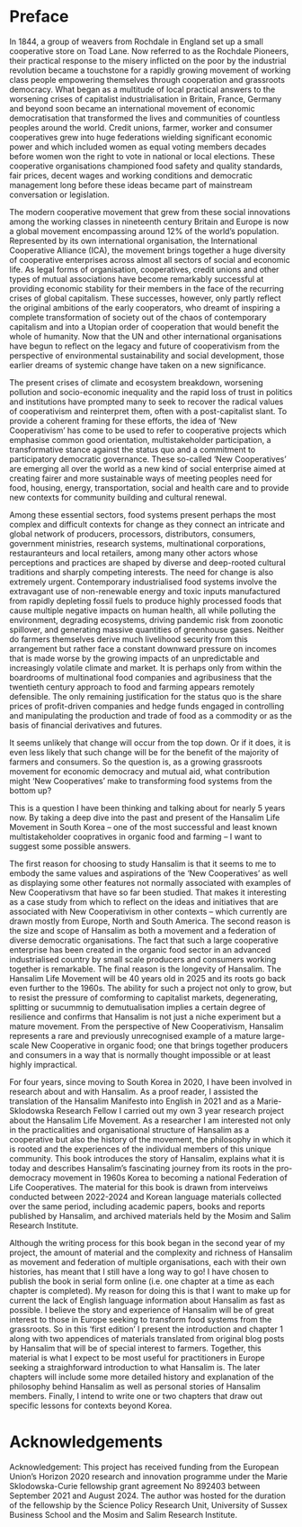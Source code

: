 # Preface {.unnumbered}

In 1844, a group of weavers from Rochdale in England set up a small cooperative store on Toad Lane. Now referred to as the Rochdale Pioneers, their practical response to the misery inflicted on the poor by the industrial revolution became a touchstone for a rapidly growing movement of working class people empowering themselves through cooperation and grassroots democracy.
What began as a multitude of local practical answers to the worsening crises of capitalist industrialisation in Britain, France, Germany and beyond soon became an international movement of economic democratisation that transformed the lives and communities of countless peoples around the world.
Credit unions, farmer, worker and consumer cooperatives grew into huge federations wielding significant economic power and which included women as equal voting members decades before women won the right to vote in national or local elections.
These cooperative organisations championed food safety and quality standards, fair prices, decent wages and working conditions and democratic management long before these ideas became part of mainstream conversation or legislation.

The modern cooperative movement that grew from these social innovations among the working classes in nineteenth century Britain and Europe is now a global movement encompassing around 12\% of the world's population. 
Represented by its own international organisation, the International Cooperative Alliance (ICA), the movement brings together a huge diversity of cooperative enterprises across almost all sectors of social and economic life.
As legal forms of organisation, cooperatives, credit unions and other types of mutual associations have become remarkably successful at providing economic stability for their members in the face of the recurring crises of global capitalism.
These successes, however, only partly reflect the original ambitions of the early cooperators, who dreamt of inspiring a complete transformation of society out of the chaos of contemporary capitalism and into a Utopian order of cooperation that would benefit the whole of humanity.
Now that the UN and other international organisations have begun to reflect on the legacy and future of cooperativism from the perspective of environmental sustainability and social development, those earlier dreams of systemic change have taken on a new significance.

The present crises of climate and ecosystem breakdown, worsening pollution and socio-economic inequality and the rapid loss of trust in politics and institutions have prompted many to seek to recover the radical values of cooperativism and reinterpret them, often with a post-capitalist slant.
To provide a coherent framing for these efforts, the idea of 'New Cooperativism' has come to be used to refer to cooperative projects which emphasise common good orientation, multistakeholder participation, a transformative stance against the status quo and a commitment to participatory democratic governance.
These so-called 'New Cooperatives' are emerging all over the world as a new kind of social enterprise aimed at creating fairer and more sustainable ways of meeting peoples need for food, housing, energy, transportation, social and health care and to provide new contexts for community building and cultural renewal.

Among these essential sectors, food systems present perhaps the most complex and difficult contexts for change as they connect an intricate and global network of producers, processors, distributors, consumers, government ministries, research systems, multinational corporations, restauranteurs and local retailers, among many other actors whose perceptions and practices are shaped by diverse and deep-rooted cultural traditions and sharply competing interests.
The need for change is also extremely urgent.
Contemporary industrialised food systems involve the extravagant use of non-renewable energy and toxic inputs manufactured from rapidly depleting fossil fuels to produce highly processed foods that cause multiple negative impacts on human health, all while polluting the environment, degrading ecosystems, driving pandemic risk from zoonotic spillover, and generating massive quantities of greenhouse gases.
Neither do farmers themselves derive much livelihood security from this arrangement but rather face a constant downward pressure on incomes that is made worse by the growing impacts of an unpredictable and increasingly volatile climate and market.
It is perhaps only from within the boardrooms of multinational food companies and agribusiness that the twentieth century approach to food and farming appears remotely defensible.
The only remaining justification for the status quo is the share prices of profit-driven companies and hedge funds engaged in controlling and manipulating the production and trade of food as a commodity or as the basis of financial derivatives and futures.

It seems unlikely that change will occur from the top down.
Or if it does, it is even less likely that such change will be for the benefit of the majority of farmers and consumers.
So the question is, as a growing grassroots movement for economic democracy and mutual aid, what contribution might 'New Cooperatives' make to transforming food systems from the bottom up?

This is a question I have been thinking and talking about for nearly 5 years now.
By taking a deep dive into the past and present of the Hansalim Life Movement in South Korea -- one of the most successful and least known multistakeholder coopratives in organic food and farming -- I want to suggest some possible answers.

The first reason for choosing to study Hansalim is that it seems to me to embody the same values and aspirations of the 'New Cooperatives' as well as displaying some other features not normally associated with examples of New Cooperativsm that have so far been studied.
That makes it interesting as a case study from which to reflect on the ideas and initiatives that are associated with New Cooperativism in other contexts -- which currently are drawn mostly from Europe, North and South America.
The second reason is the size and scope of Hansalim as both a movement and a federation of diverse democratic organisations.
The fact that such a large cooperative enterprise has been created in the organic food sector in an advanced industrialised country by small scale producers and consumers working together is remarkable.
The final reason is the longevity of Hansalim.
The Hansalim Life Movement will be 40 years old in 2025 and its roots go back even further to the 1960s.
The ability for such a project not only to grow, but to resist the pressure of comforming to capitalist markets, degenerating, splitting or sucummnig to demutualisation implies a certain degree of resilience and confirms that Hansalim is not just a niche experiment but a mature movement.
From the perspective of New Cooperativism, Hansalim represents a rare and previously unrecognised example of a mature large-scale New Cooperative in organic food; one that brings together producers and consumers in a way that is normally thought impossible or at least highly impractical.

For four years, since moving to South Korea in 2020, I have been involved in research about and with Hansalim.
As a proof reader, I assisted the translation of the Hansalim Manifesto into English in 2021 and as a Marie-Sklodowska Research Fellow I carried out my own 3 year research project about the Hansalim Life Movement.
As a researcher I am interested not only in the practicalities and organisational structure of Hansalim as a cooperative but also the history of the movement, the philosophy in which it is rooted and the experiences of the individual members of this unique community.
This book introduces the story of Hansalim, explains what it is today and describes Hansalim's fascinating journey from its roots in the pro-democracy movement in 1960s Korea to becoming a national Federation of Life Cooperatives.
The material for this book is drawn from interveiws conducted between 2022-2024 and Korean language materials collected over the same period, including academic papers, books and reports published by Hansalim, and archived materials held by the Mosim and Salim Research Institute.

Although the writing process for this book began in the second year of my project, the amount of material and the complexity and richness of Hansalim as movement and federation of multiple organisations, each with their own histories, has meant that I still have a long way to go!
I have chosen to publish the book in serial form online (i.e. one chapter at a time as each chapter is completed).
My reason for doing this is that I want to make up for current the lack of English language information about Hansalim as fast as possible.
I believe the story and experience of Hansalim will be of great interest to those in Europe seeking to transform food systems from the grassroots.
So in this 'first edition' I present the introduction and chapter 1 along with two appendices of materials translated from original blog posts by Hansalim that will be of special interest to farmers.
Together, this material is what I expect to be most useful for practitioners in Europe seeking a straighforward introduction to what Hansalim is.
The later chapters will include some more detailed history and explanation of the philosophy behind Hansalim as well as personal stories of Hansalim members.
Finally, I intend to write one or two chapters that draw out specific lessons for contexts beyond Korea.

# Acknowledgements

Acknowledgement: This project has received funding from the European Union’s Horizon 2020 research and innovation programme under the Marie Sklodowska-Curie fellowship grant agreement No 892403 between September 2021 and August 2024.
The author was hosted for the duration of the fellowship by the Science Policy Research Unit, University of Sussex Business School and the Mosim and Salim Research Institute.